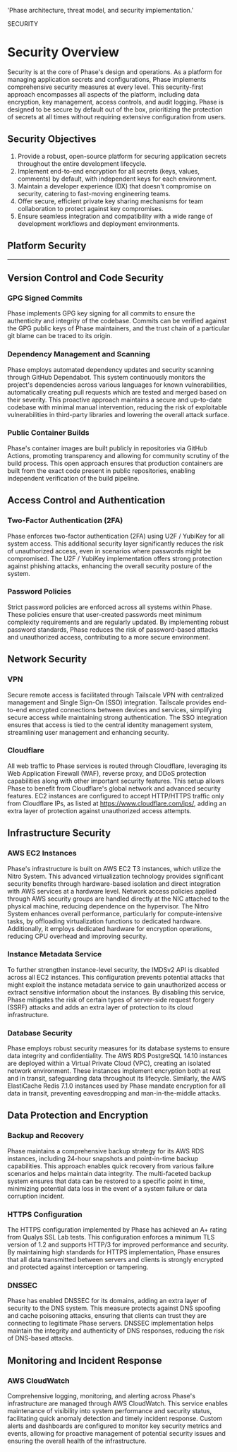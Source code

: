 
  'Phase architecture, threat model, and security implementation.'

<HeroPattern />

<Tag variant="small">SECURITY</Tag>

# Security Overview

Security is at the core of Phase's design and operations. As a platform for managing application secrets and configurations, Phase implements comprehensive security measures at every level. This security-first approach encompasses all aspects of the platform, including data encryption, key management, access controls, and audit logging. Phase is designed to be secure by default out of the box, prioritizing the protection of secrets at all times without requiring extensive configuration from users.

## Security Objectives

1. Provide a robust, open-source platform for securing application secrets throughout the entire development lifecycle.
2. Implement end-to-end encryption for all secrets (keys, values, comments) by default, with independent keys for each environment.
3. Maintain a developer experience (DX) that doesn't compromise on security, catering to fast-moving engineering teams.
4. Offer secure, efficient private key sharing mechanisms for team collaboration to protect against key compromises.
5. Ensure seamless integration and compatibility with a wide range of development workflows and deployment environments.

## Platform Security

<SecurityCards />

---

## Version Control and Code Security

### GPG Signed Commits

Phase implements GPG key signing for all commits to ensure the authenticity and integrity of the codebase. Commits can be verified against the GPG public keys of Phase maintainers, and the trust chain of a particular git blame can be traced to its origin.

### Dependency Management and Scanning

Phase employs automated dependency updates and security scanning through GitHub Dependabot. This system continuously monitors the project's dependencies across various languages for known vulnerabilities, automatically creating pull requests which are tested and merged based on their severity. This proactive approach maintains a secure and up-to-date codebase with minimal manual intervention, reducing the risk of exploitable vulnerabilities in third-party libraries and lowering the overall attack surface.

### Public Container Builds

Phase's container images are built publicly in repositories via GitHub Actions, promoting transparency and allowing for community scrutiny of the build process. This open approach ensures that production containers are built from the exact code present in public repositories, enabling independent verification of the build pipeline.

## Access Control and Authentication

### Two-Factor Authentication (2FA)

Phase enforces two-factor authentication (2FA) using U2F / YubiKey for all system access. This additional security layer significantly reduces the risk of unauthorized access, even in scenarios where passwords might be compromised. The U2F / YubiKey implementation offers strong protection against phishing attacks, enhancing the overall security posture of the system.

### Password Policies

Strict password policies are enforced across all systems within Phase. These policies ensure that user-created passwords meet minimum complexity requirements and are regularly updated. By implementing robust password standards, Phase reduces the risk of password-based attacks and unauthorized access, contributing to a more secure environment.

## Network Security

### VPN

Secure remote access is facilitated through Tailscale VPN with centralized management and Single Sign-On (SSO) integration. Tailscale provides end-to-end encrypted connections between devices and services, simplifying secure access while maintaining strong authentication. The SSO integration ensures that access is tied to the central identity management system, streamlining user management and enhancing security.

### Cloudflare

All web traffic to Phase services is routed through Cloudflare, leveraging its Web Application Firewall (WAF), reverse proxy, and DDoS protection capabilities along with other important security features. This setup allows Phase to benefit from Cloudflare's global network and advanced security features. EC2 instances are configured to accept HTTP/HTTPS traffic only from Cloudflare IPs, as listed at https://www.cloudflare.com/ips/, adding an extra layer of protection against unauthorized access attempts.

## Infrastructure Security

### AWS EC2 Instances

Phase's infrastructure is built on AWS EC2 T3 instances, which utilize the Nitro System. This advanced virtualization technology provides significant security benefits through hardware-based isolation and direct integration with AWS services at a hardware level. Network access policies applied through AWS security groups are handled directly at the NIC attached to the physical machine, reducing dependence on the hypervisor. The Nitro System enhances overall performance, particularly for compute-intensive tasks, by offloading virtualization functions to dedicated hardware. Additionally, it employs dedicated hardware for encryption operations, reducing CPU overhead and improving security.

### Instance Metadata Service

To further strengthen instance-level security, the IMDSv2 API is disabled across all EC2 instances. This configuration prevents potential attacks that might exploit the instance metadata service to gain unauthorized access or extract sensitive information about the instances. By disabling this service, Phase mitigates the risk of certain types of server-side request forgery (SSRF) attacks and adds an extra layer of protection to its cloud infrastructure.

### Database Security

Phase employs robust security measures for its database systems to ensure data integrity and confidentiality. The AWS RDS PostgreSQL 14.10 instances are deployed within a Virtual Private Cloud (VPC), creating an isolated network environment. These instances implement encryption both at rest and in transit, safeguarding data throughout its lifecycle. Similarly, the AWS ElastiCache Redis 7.1.0 instances used by Phase mandate encryption for all data in transit, preventing eavesdropping and man-in-the-middle attacks.

## Data Protection and Encryption

### Backup and Recovery

Phase maintains a comprehensive backup strategy for its AWS RDS instances, including 24-hour snapshots and point-in-time backup capabilities. This approach enables quick recovery from various failure scenarios and helps maintain data integrity. The multi-faceted backup system ensures that data can be restored to a specific point in time, minimizing potential data loss in the event of a system failure or data corruption incident.

### HTTPS Configuration

The HTTPS configuration implemented by Phase has achieved an A+ rating from Qualys SSL Lab tests. This configuration enforces a minimum TLS version of 1.2 and supports HTTP/3 for improved performance and security. By maintaining high standards for HTTPS implementation, Phase ensures that all data transmitted between servers and clients is strongly encrypted and protected against interception or tampering.

### DNSSEC

Phase has enabled DNSSEC for its domains, adding an extra layer of security to the DNS system. This measure protects against DNS spoofing and cache poisoning attacks, ensuring that clients can trust they are connecting to legitimate Phase servers. DNSSEC implementation helps maintain the integrity and authenticity of DNS responses, reducing the risk of DNS-based attacks.

## Monitoring and Incident Response

### AWS CloudWatch

Comprehensive logging, monitoring, and alerting across Phase's infrastructure are managed through AWS CloudWatch. This service enables maintenance of visibility into system performance and security status, facilitating quick anomaly detection and timely incident response. Custom alerts and dashboards are configured to monitor key security metrics and events, allowing for proactive management of potential security issues and ensuring the overall health of the infrastructure.
